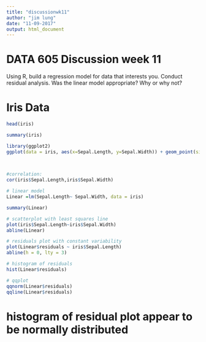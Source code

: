 ---
title: "discussionwk11"
author: "jim lung"
date: "11-09-2017"
output: html_document
---

# DATA 605 Discussion week 11

Using R, build a regression model for data that interests you. Conduct residual analysis. Was the linear model appropriate? Why or why not?

# Iris Data

```{r}
head(iris)
```


```{r}
summary(iris)
```


```{r}
library(ggplot2)
ggplot(data = iris, aes(x=Sepal.Length, y=Sepal.Width)) + geom_point(size = 2, alpha = .4) + geom_smooth(method = "lm", se = FALSE)
  
  
```

```{r}
#correlation:
cor(iris$Sepal.Length,iris$Sepal.Width)
```

```{r}
# linear model
Linear =lm(Sepal.Length~ Sepal.Width, data = iris)

summary(Linear)
```


```{r}
# scatterplot with least squares line
plot(iris$Sepal.Length~iris$Sepal.Width)
abline(Linear)
```

```{r}
# residuals plot with constant variability
plot(Linear$residuals ~ iris$Sepal.Length)
abline(h = 0, lty = 3)
```

```{r}
# histogram of residuals
hist(Linear$residuals)


```

```{r}
# qqplot
qqnorm(Linear$residuals)
qqline(Linear$residuals)
```

# histogram of residual plot appear to be normally distributed